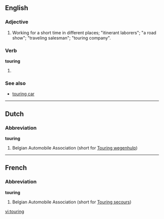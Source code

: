==English==

===Adjective===
{{en-adj|-}}

# Working for a short time in different places; "itinerant laborers"; "a road show"; "traveling salesman"; "touring company".

===Verb===
'''touring'''

# {{present participle of|[[tour#Verb|tour]]}}

===See also===
* [[touring car]]

----

==Dutch==

===Abbreviation===
'''touring'''

# Belgian Automobile Association (short for [[Touring wegenhulp]])

----

==French==

===Abbreviation===
'''touring'''

# Belgian Automobile Association (short for [[Touring secours]])

[[vi:touring]]